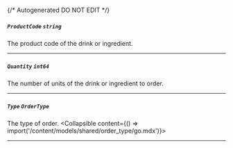 {/* Autogenerated DO NOT EDIT  */}

##### `ProductCode` *`string`*
The product code of the drink or ingredient.

---
##### `Quantity` *`int64`*
The number of units of the drink or ingredient to order.

---
##### `Type` *`OrderType`*
The type of order.
<Collapsible content={() => import('/content/models/shared/order_type/go.mdx')}>
</Collapsible>

---

